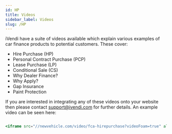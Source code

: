 ```yaml
---
id: HP
title: Videos
sidebar_label: Videos
slug: /HP
---
```


iVendi have a suite of videos available which explain various examples of car finance products to potential customers. These cover:

- Hire Purchase (HP)
- Personal Contract Purchase (PCP)
- Lease Purchase (LP)
- Conditional Sale (CS)
- Why Dealer Finance?
- Why Apply?
- Gap Insurance
- Paint Protection

If you are interested in integrating any of these videos onto your website then please contact support@ivendi.com for further details. An example video can be seen here:

```jsx live

<iframe src="//newvehicle.com/video/fca-hirepurchase?videoFoam=true" allowtransparency="true" frameborder="0" scrolling="no" class="wistia_embed" name="wistia_embed" allowfullscreen mozallowfullscreen webkitallowfullscreen oallowfullscreen msallowfullscreen width="270" height="152"></iframe>

```
